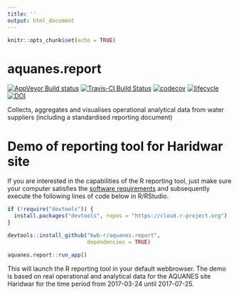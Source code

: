---
title: ''
output: html_document
---

```{r setup, include=FALSE}
knitr::opts_chunk$set(echo = TRUE)
```

# aquanes.report

[![AppVeyor Build status](https://ci.appveyor.com/api/projects/status/5s0ekleh3f1wnjch/branch/master?svg=true)](https://ci.appveyor.com/project/KWB-R/aquanes-report/branch/master)
[![Travis-CI Build Status](https://travis-ci.org/KWB-R/aquanes.report.svg?branch=master)](https://travis-ci.org/KWB-R/aquanes.report)
[![codecov](https://codecov.io/github/KWB-R/aquanes.report/branch/master/graphs/badge.svg)](https://codecov.io/github/KWB-R/aquanes.report) 
[![lifecycle](https://img.shields.io/badge/lifecycle-stable-brightgreen.svg)](https://www.tidyverse.org/lifecycle/#stable) [![DOI](https://zenodo.org/badge/83431353.svg)](https://zenodo.org/badge/latestdoi/83431353)


Collects, aggregates and visualises operational analytical data from water suppliers (including a standardised reporting document)

# Demo of reporting tool for Haridwar site   

If you are interested in the capabilities of the R reporting tool, just make sure your computer satisfies the [software requirements](articles/A1_installation.html#pre-required-software) and subsequently execute the following lines of code below in R/RStudio. 

```{r eval=FALSE}
if (!require("devtools")) {
  install.packages("devtools", repos = "https://cloud.r-project.org")
}

devtools::install_github("kwb-r/aquanes.report", 
                         dependencies = TRUE)

aquanes.report::run_app()

```

This will launch the R reporting tool in your default webbrowser. The demo is based on real operational and analytical data for the AQUANES site Haridwar for the time period from 2017-03-24 until 2017-07-25. 
